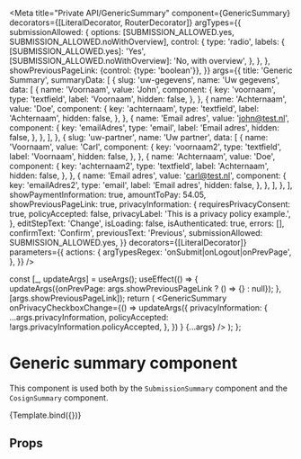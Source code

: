 


<Meta
  title="Private API/GenericSummary"
  component={GenericSummary}
  decorators={[LiteralDecorator, RouterDecorator]}
  argTypes={{
    submissionAllowed: {
      options: [SUBMISSION_ALLOWED.yes, SUBMISSION_ALLOWED.noWithOverview],
      control: {
        type: 'radio',
        labels: {
          [SUBMISSION_ALLOWED.yes]: 'Yes',
          [SUBMISSION_ALLOWED.noWithOverview]: 'No, with overview',
        },
      },
    },
    showPreviousPageLink: {control: {type: 'boolean'}},
  }}
  args={{
    title: 'Generic Summary',
    summaryData: [
      {
        slug: 'uw-gegevens',
        name: 'Uw gegevens',
        data: [
          {
            name: 'Voornaam',
            value: 'John',
            component: {
              key: 'voornaam',
              type: 'textfield',
              label: 'Voornaam',
              hidden: false,
            },
          },
          {
            name: 'Achternaam',
            value: 'Doe',
            component: {
              key: 'achternaam',
              type: 'textfield',
              label: 'Achternaam',
              hidden: false,
            },
          },
          {
            name: 'Email adres',
            value: 'john@test.nl',
            component: {
              key: 'emailAdres',
              type: 'email',
              label: 'Email adres',
              hidden: false,
            },
          },
        ],
      },
      {
        slug: 'uw-partner',
        name: 'Uw partner',
        data: [
          {
            name: 'Voornaam',
            value: 'Carl',
            component: {
              key: 'voornaam2',
              type: 'textfield',
              label: 'Voornaam',
              hidden: false,
            },
          },
          {
            name: 'Achternaam',
            value: 'Doe',
            component: {
              key: 'achternaam2',
              type: 'textfield',
              label: 'Achternaam',
              hidden: false,
            },
          },
          {
            name: 'Email adres',
            value: 'carl@test.nl',
            component: {
              key: 'emailAdres2',
              type: 'email',
              label: 'Email adres',
              hidden: false,
            },
          },
        ],
      },
    ],
    showPaymentInformation: true,
    amountToPay: 54.05,
    showPreviousPageLink: true,
    privacyInformation: {
      requiresPrivacyConsent: true,
      policyAccepted: false,
      privacyLabel: 'This is a privacy policy example.',
    },
    editStepText: 'Change',
    isLoading: false,
    isAuthenticated: true,
    errors: [],
    confirmText: 'Confirm',
    previousText: 'Previous',
    submissionAllowed: SUBMISSION_ALLOWED.yes,
  }}
  decorators={[LiteralDecorator]}
  parameters={{
    actions: {
      argTypesRegex: 'onSubmit|onLogout|onPrevPage',
    },
  }}
/>

  const [_, updateArgs] = useArgs();
  useEffect(() => {
    updateArgs({onPrevPage: args.showPreviousPageLink ? () => {} : null});
  }, [args.showPreviousPageLink]);
  return (
    <GenericSummary
      onPrivacyCheckboxChange={() =>
        updateArgs({
          privacyInformation: {
            ...args.privacyInformation,
            policyAccepted: !args.privacyInformation.policyAccepted,
          },
        })
      }
      {...args}
    />
  );
};

# Generic summary component

This component is used both by the `SubmissionSummary` component and the `CosignSummary` component.

<Canvas>
  <Story name="Default">{Template.bind({})}</Story>
</Canvas>

## Props

<ArgsTable of={GenericSummary} />
